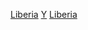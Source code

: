{{Commons category|Liberia by year}}

[[Category:各年份各國|Liberia]]
[[Category:賴比瑞亞各時期歷史|Y]]
[[Category:依年份劃分的非洲|Liberia]]
